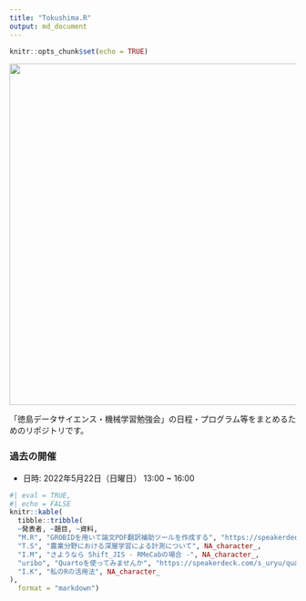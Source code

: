 ```yaml
---
title: "Tokushima.R"
output: md_document
---
```


```r
knitr::opts_chunk$set(echo = TRUE)
```

<p align="center"><img src='img/thumbnail.png' width=600 /></p>

「徳島データサイエンス・機械学習勉強会」の日程・プログラム等をまとめるためのリポジトリです。

### 過去の開催

- 日時: 2022年5月22日（日曜日） 13:00 ~ 16:00

```r
#| eval = TRUE,
#| echo = FALSE
knitr::kable(
  tibble::tribble(
  ~発表者, ~題目, ~資料,
  "M.R", "GROBIDを用いて論文PDF翻訳補助ツールを作成する", "https://speakerdeck.com/matsumototo180/grobidwoyong-itelun-wen-pdffan-yi-bu-zhu-turuwozuo-cheng-suru",
  "T.S", "農業分野における深層学習による計測について", NA_character_,
  "I.M", "さようなら Shift_JIS - RMeCabの場合 -", NA_character_,
  "uribo", "Quartoを使ってみませんか", "https://speakerdeck.com/s_uryu/quarto-get-started",
  "I.K", "私のRの活用法", NA_character_
),
  format = "markdown")
```
